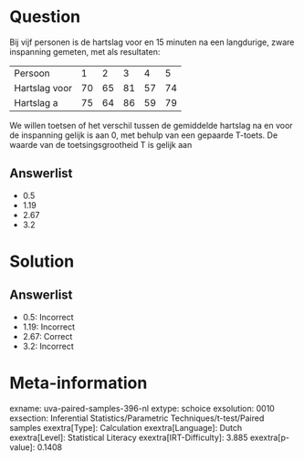 Question
========

Bij vijf personen is de hartslag voor en 15 minuten na een langdurige,
zware inspanning gemeten, met als resultaten:

  --------------- ---- ---- ---- ---- ----
  Persoon         1    2    3    4    5
  Hartslag voor   70   65   81   57   74
  Hartslag a      75   64   86   59   79
  --------------- ---- ---- ---- ---- ----

We willen toetsen of het verschil tussen de gemiddelde hartslag na en
voor de inspanning gelijk is aan 0, met behulp van een gepaarde T-toets.
De waarde van de toetsingsgrootheid T is gelijk aan

Answerlist
----------

* 0.5
* 1.19
* 2.67
* 3.2

Solution
========

Answerlist
----------

* 0.5: Incorrect
* 1.19: Incorrect
* 2.67: Correct
* 3.2: Incorrect

Meta-information
================
exname: uva-paired-samples-396-nl
extype: schoice
exsolution: 0010
exsection: Inferential Statistics/Parametric Techniques/t-test/Paired samples
exextra[Type]: Calculation
exextra[Language]: Dutch
exextra[Level]: Statistical Literacy
exextra[IRT-Difficulty]: 3.885
exextra[p-value]: 0.1408
